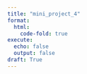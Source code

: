 ```yaml
---
title: "mini_project_4"
format: 
  html: 
    code-fold: true
execute:
  echo: false
  output: false
draft: True
---
```


